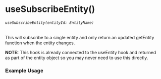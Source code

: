 
<Meta title="core/hooks/useSubscribeEntity" />

# useSubscribeEntity()
###### `useSubscribeEntity(entityId: EntityName)`
This will subscribe to a single entity and only return an updated getEntity function when the entity changes.

<b>NOTE:</b> This hook is already connected to the useEntity hook and returned as part of the entity object so you may never need to use this directly.

### Example Usage

<Source dark code={basicExample} />

